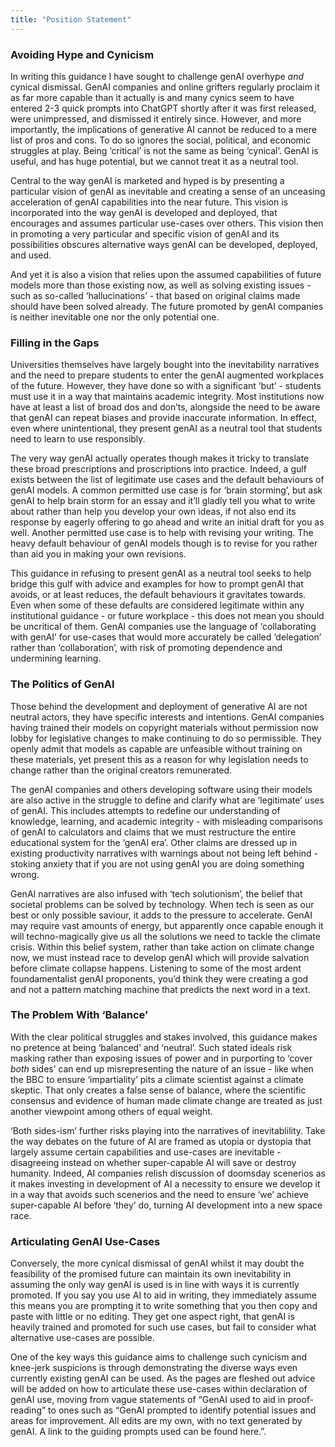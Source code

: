 ```yaml
---
title: "Position Statement"
---
```


### Avoiding Hype and Cynicism

In writing this guidance I have sought to challenge genAI overhype *and* cynical dismissal. GenAI companies and online grifters regularly proclaim it as far more capable than it actually is and many cynics seem to have entered 2-3 quick prompts into ChatGPT shortly after it was first released, were unimpressed, and dismissed it entirely since. However, and more importantly, the implications of generative AI cannot be reduced to a mere list of pros and cons. To do so ignores the social, political, and economic struggles at play. Being 'critical' is not the same as being 'cynical'. GenAI is useful, and has huge potential, but we cannot treat it as a neutral tool.

Central to the way genAI is marketed and hyped is by presenting a particular vision of genAI as inevitable and creating a sense of an unceasing acceleration of genAI capabilities into the near future. This vision is incorporated into the way genAI is developed and deployed, that encourages and assumes particular use-cases over others. This vision then in promoting a very particular and specific vision of genAI and its possibilities obscures alternative ways genAI can be developed, deployed, and used.

And yet it is also a vision that relies upon the assumed capabilities of future models more than those existing now, as well as solving existing issues - such as so-called 'hallucinations' - that based on original claims made should have been solved already. The future promoted by genAI companies is neither inevitable one nor the only potential one.

### Filling in the Gaps

Universities themselves have largely bought into the inevitability narratives and the need to prepare students to enter the genAI augmented workplaces of the future. However, they have done so with a significant 'but' - students must use it in a way that maintains academic integrity. Most institutions now have at least a list of broad dos and don'ts, alongside the need to be aware that genAI can repeat biases and provide inaccurate information. In effect, even where unintentional, they present genAI as a neutral tool that students need to learn to use responsibly.

The very way genAI actually operates though makes it tricky to translate these broad prescriptions and proscriptions into practice. Indeed, a gulf exists between the list of legitimate use cases and the default behaviours of genAI models. A common permitted use case is for 'brain storming', but ask genAI to help brain storm for an essay and it'll gladly tell you what to write about rather than help you develop your own ideas, if not also end its response by eagerly offering to go ahead and write an initial draft for you as well. Another permitted use case is to help with revising your writing. The heavy default behaviour of genAI models though is to revise for you rather than aid you in making your own revisions.

This guidance in refusing to present genAI as a neutral tool seeks to help bridge this gulf with advice and examples for how to prompt genAI that avoids, or at least reduces, the default behaviours it gravitates towards. Even when some of these defaults are considered legitimate within any institutional guidance - or future workplace - this does not mean you should be uncritical of them. GenAI companies use the language of 'collaborating with genAI' for use-cases that would more accurately be called 'delegation' rather than 'collaboration', with risk of promoting dependence and undermining learning.

### The Politics of GenAI

Those behind the development and deployment of generative AI are not neutral actors, they have specific interests and intentions. GenAI companies having trained their models on copyright materials without permission now lobby for legislative changes to make continuing to do so permissible. They openly admit that models as capable are unfeasible without training on these materials, yet present this as a reason for why legislation needs to change rather than the original creators remunerated.

The genAI companies and others developing software using their models are also active in the struggle to define and clarify what are 'legitimate' uses of genAI. This includes attempts to redefine our understanding of knowledge, learning, and academic integrity - with misleading comparisons of genAI to calculators and claims that we must restructure the entire educational system for the 'genAI era'. Other claims are dressed up in existing productivity narratives with warnings about not being left behind - stoking anxiety that if you are not using genAI you are doing something wrong.

GenAI narratives are also infused with 'tech solutionism', the belief that societal problems can be solved by technology. When tech is seen as our best or only possible saviour, it adds to the pressure to accelerate. GenAI may require vast amounts of energy, but apparently once capable enough it will techno-magically give us all the solutions we need to tackle the climate crisis. Within this belief system, rather than take action on climate change now, we must instead race to develop genAI which will provide salvation before climate collapse happens. Listening to some of the most ardent foundamentalist genAI proponents, you'd think they were creating a god and not a pattern matching machine that predicts the next word in a text.

### The Problem With 'Balance'

With the clear political struggles and stakes involved, this guidance makes no pretence at being 'balanced' and 'neutral'. Such stated ideals risk masking rather than exposing issues of power and in purporting to 'cover *both* sides' can end up misrepresenting the nature of an issue - like when the BBC to ensure 'impartiality' pits a climate scientist against a climate skeptic. That only creates a false sense of balance, where the scientific consensus and evidence of human made climate change are treated as just another viewpoint among others of equal weight.

'Both sides-ism' further risks playing into the narratives of inevitablility. Take the way debates on the future of AI are framed as utopia or dystopia that largely assume certain capabilities and use-cases are inevitable - disagreeing instead on whether super-capable AI will save or destroy humanity. Indeed, AI companies relish discussion of doomsday scenerios as it makes investing in development of AI a necessity to ensure we develop it in a way that avoids such scenerios and the need to ensure 'we' achieve super-capable AI before 'they' do, turning AI development into a new space race.

### Articulating GenAI Use-Cases

Conversely, the more cynical dismissal of genAI whilst it may doubt the feasibility of the promised future can maintain its own inevitability in assuming the only way genAI is used is in line with ways it is currently promoted. If you say you use AI to aid in writing, they immediately assume this means you are prompting it to write something that you then copy and paste with little or no editing. They get one aspect right, that genAI is heavily trained and promoted for such use cases, but fail to consider what alternative use-cases are possible.

One of the key ways this guidance aims to challenge such cynicism and knee-jerk suspicions is through demonstrating the diverse ways even currently existing genAI can be used. As the pages are fleshed out advice will be added on how to articulate these use-cases within declaration of genAI use, moving from vague statements of "GenAI used to aid in proof-reading" to ones such as "GenAI prompted to identify potential issues and areas for improvement. All edits are my own, with no text generated by genAI. A link to the guiding prompts used can be found here.".
